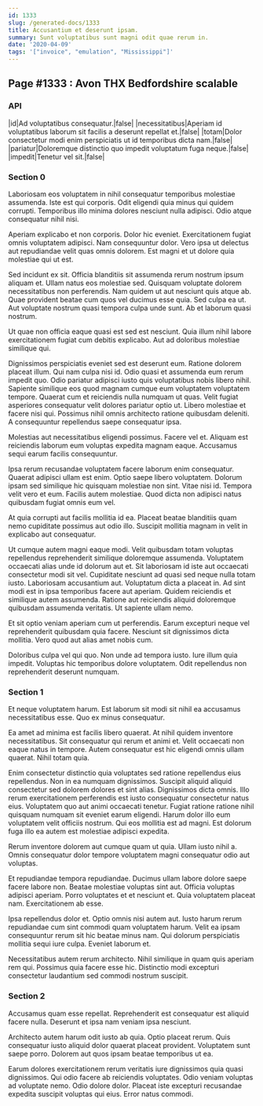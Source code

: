 ```yaml
---
id: 1333
slug: /generated-docs/1333
title: Accusantium et deserunt ipsam.
summary: Sunt voluptatibus sunt magni odit quae rerum in.
date: '2020-04-09'
tags: '["invoice", "emulation", "Mississippi"]'
---
```


## Page #1333 : Avon THX Bedfordshire scalable
### API

|id|Ad voluptatibus consequatur.|false|
|necessitatibus|Aperiam id voluptatibus laborum sit facilis a deserunt repellat et.|false|
|totam|Dolor consectetur modi enim perspiciatis ut id temporibus dicta nam.|false|
|pariatur|Doloremque distinctio quo impedit voluptatum fuga neque.|false|
|impedit|Tenetur vel sit.|false|




### Section 0
Laboriosam eos voluptatem in nihil consequatur temporibus molestiae assumenda. Iste est qui corporis. Odit eligendi quia minus qui quidem corrupti. Temporibus illo minima dolores nesciunt nulla adipisci. Odio atque consequatur nihil nisi.
 Aperiam explicabo et non corporis. Dolor hic eveniet. Exercitationem fugiat omnis voluptatem adipisci. Nam consequuntur dolor. Vero ipsa ut delectus aut repudiandae velit quas omnis dolorem. Est magni et ut dolore quia molestiae qui ut est.
 Sed incidunt ex sit. Officia blanditiis sit assumenda rerum nostrum ipsum aliquam et. Ullam natus eos molestiae sed. Quisquam voluptate dolorem necessitatibus non perferendis. Nam quidem ut aut nesciunt quis atque ab.
Quae provident beatae cum quos vel ducimus esse quia. Sed culpa ea ut. Aut voluptate nostrum quasi tempora culpa unde sunt. Ab et laborum quasi nostrum.
 Ut quae non officia eaque quasi est sed est nesciunt. Quia illum nihil labore exercitationem fugiat cum debitis explicabo. Aut ad doloribus molestiae similique qui.
 Dignissimos perspiciatis eveniet sed est deserunt eum. Ratione dolorem placeat illum. Qui nam culpa nisi id. Odio quasi et assumenda eum rerum impedit quo. Odio pariatur adipisci iusto quis voluptatibus nobis libero nihil.
Sapiente similique eos quod magnam cumque eum voluptatem voluptatem tempore. Quaerat cum et reiciendis nulla numquam ut quas. Velit fugiat asperiores consequatur velit dolores pariatur optio ut. Libero molestiae et facere nisi qui. Possimus nihil omnis architecto ratione quibusdam deleniti. A consequuntur repellendus saepe consequatur ipsa.
 Molestias aut necessitatibus eligendi possimus. Facere vel et. Aliquam est reiciendis laborum eum voluptas expedita magnam eaque. Accusamus sequi earum facilis consequuntur.
 Ipsa rerum recusandae voluptatem facere laborum enim consequatur. Quaerat adipisci ullam est enim. Optio saepe libero voluptatem.
Dolorum ipsam sed similique hic quisquam molestiae non sint. Vitae nisi id. Tempora velit vero et eum. Facilis autem molestiae. Quod dicta non adipisci natus quibusdam fugiat omnis eum vel.
 At quia corrupti aut facilis mollitia id ea. Placeat beatae blanditiis quam nemo cupiditate possimus aut odio illo. Suscipit mollitia magnam in velit in explicabo aut consequatur.
 Ut cumque autem magni eaque modi. Velit quibusdam totam voluptas repellendus reprehenderit similique doloremque assumenda. Voluptatem occaecati alias unde id dolorum aut et. Sit laboriosam id iste aut occaecati consectetur modi sit vel. Cupiditate nesciunt ad quasi sed neque nulla totam iusto.
Laboriosam accusantium aut. Voluptatum dicta a placeat in. Ad sint modi est in ipsa temporibus facere aut aperiam. Quidem reiciendis et similique autem assumenda. Ratione aut reiciendis aliquid doloremque quibusdam assumenda veritatis. Ut sapiente ullam nemo.
 Et sit optio veniam aperiam cum ut perferendis. Earum excepturi neque vel reprehenderit quibusdam quia facere. Nesciunt sit dignissimos dicta mollitia. Vero quod aut alias amet nobis cum.
 Doloribus culpa vel qui quo. Non unde ad tempora iusto. Iure illum quia impedit. Voluptas hic temporibus dolore voluptatem. Odit repellendus non reprehenderit deserunt numquam.
### Section 1
Et neque voluptatem harum. Est laborum sit modi sit nihil ea accusamus necessitatibus esse. Quo ex minus consequatur.
 Ea amet ad minima est facilis libero quaerat. At nihil quidem inventore necessitatibus. Sit consequatur qui rerum et animi et. Velit occaecati non eaque natus in tempore. Autem consequatur est hic eligendi omnis ullam quaerat. Nihil totam quia.
 Enim consectetur distinctio quia voluptates sed ratione repellendus eius repellendus. Non in ea numquam dignissimos. Suscipit aliquid aliquid consectetur sed dolorem dolores et sint alias. Dignissimos dicta omnis.
Illo rerum exercitationem perferendis est iusto consequatur consectetur natus eius. Voluptatem quo aut animi occaecati tenetur. Fugiat ratione ratione nihil quisquam numquam sit eveniet earum eligendi. Harum dolor illo eum voluptatem velit officiis nostrum. Qui eos mollitia est ad magni. Est dolorum fuga illo ea autem est molestiae adipisci expedita.
 Rerum inventore dolorem aut cumque quam ut quia. Ullam iusto nihil a. Omnis consequatur dolor tempore voluptatem magni consequatur odio aut voluptas.
 Et repudiandae tempora repudiandae. Ducimus ullam labore dolore saepe facere labore non. Beatae molestiae voluptas sint aut. Officia voluptas adipisci aperiam.
Porro voluptates et et nesciunt et. Quia voluptatem placeat nam. Exercitationem ab esse.
 Ipsa repellendus dolor et. Optio omnis nisi autem aut. Iusto harum rerum repudiandae cum sint commodi quam voluptatem harum. Velit ea ipsam consequuntur rerum sit hic beatae minus nam. Qui dolorum perspiciatis mollitia sequi iure culpa. Eveniet laborum et.
 Necessitatibus autem rerum architecto. Nihil similique in quam quis aperiam rem qui. Possimus quia facere esse hic. Distinctio modi excepturi consectetur laudantium sed commodi nostrum suscipit.
### Section 2
Accusamus quam esse repellat. Reprehenderit est consequatur est aliquid facere nulla. Deserunt et ipsa nam veniam ipsa nesciunt.
 Architecto autem harum odit iusto ab quia. Optio placeat rerum. Quis consequatur iusto aliquid dolor quaerat placeat provident. Voluptatem sunt saepe porro. Dolorem aut quos ipsam beatae temporibus ut ea.
 Earum dolores exercitationem rerum veritatis iure dignissimos quia quasi dignissimos. Qui odio facere ab reiciendis voluptates. Odio veniam voluptas ad voluptate nemo. Odio dolore dolor. Placeat iste excepturi recusandae expedita suscipit voluptas qui eius. Error natus commodi.

